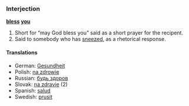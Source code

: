 ===Interjection===
'''[[bless]] [[you]]'''

# Short for &ldquo;may God bless you&rdquo; said as a short prayer for the recipent.
# Said to somebody who has [[sneeze]]d, as a rhetorical response.

====Translations====
*German: [[Gesundheit]]
*Polish: [[na zdrowie]]
*Russian: [[будь здоров]]
*Slovak: [[na zdravie]] (2)
*Spanish: [[salud]]
*Swedish: [[prusit]]